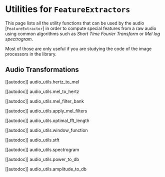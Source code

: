 <!--Copyright 2023 The HuggingFace Team. All rights reserved.

Licensed under the Apache License, Version 2.0 (the "License"); you may not use this file except in compliance with
the License. You may obtain a copy of the License at

http://www.apache.org/licenses/LICENSE-2.0

Unless required by applicable law or agreed to in writing, software distributed under the License is distributed on
an "AS IS" BASIS, WITHOUT WARRANTIES OR CONDITIONS OF ANY KIND, either express or implied. See the License for the
specific language governing permissions and limitations under the License.
-->

# Utilities for `FeatureExtractors`

This page lists all the utility functions that can be used by the audio [`FeatureExtractor`] in order to compute special features from a raw audio using common algorithms such as *Short Time Fourier Transform* or *Mel log spectrogram*.


Most of those are only useful if you are studying the code of the image processors in the library.

## Audio Transformations

[[autodoc]] audio_utils.hertz_to_mel

[[autodoc]] audio_utils.mel_to_hertz

[[autodoc]] audio_utils.mel_filter_bank

[[autodoc]] audio_utils.apply_mel_filters

[[autodoc]] audio_utils.optimal_fft_length

[[autodoc]] audio_utils.window_function

[[autodoc]] audio_utils.stft

[[autodoc]] audio_utils.spectrogram

[[autodoc]] audio_utils.power_to_db

[[autodoc]] audio_utils.amplitude_to_db
